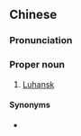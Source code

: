 ==Chinese==
{{zh-forms|s=卢干斯克|gloss=-}}

===Pronunciation===
{{zh-pron
|m=Lúgānsīkè
|cat=pn
}}

===Proper noun===
{{zh-proper noun}}

# {{lb|zh|Taiwan}} [[Luhansk]]

====Synonyms====
* {{qualifier|Mainland China}} {{zh-l|盧甘斯克}}